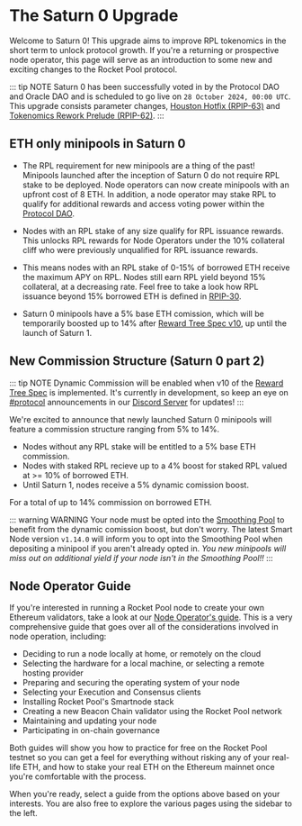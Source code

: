 
# The Saturn 0 Upgrade

Welcome to Saturn 0! This upgrade aims to improve RPL tokenomics in the short term to unlock protocol growth. If you're a returning or prospective node operator, this page will 
serve as an introduction to some new and exciting changes to the Rocket Pool protocol.

::: tip NOTE
Saturn 0 has been successfully voted in by the Protocol DAO and Oracle DAO and is scheduled to go live on `28 October 2024, 00:00 UTC`.
This upgrade consists parameter changes, [Houston Hotfix (RPIP-63)](https://snapshot.org/#/rocketpool-dao.eth/proposal/0x1d75c5247cf457d26fbf7f26622c21de912565256fc3273b92a40aa14dd1af3d)
and [Tokenomics Rework Prelude (RPIP-62)](https://snapshot.org/#/rocketpool-dao.eth/proposal/0x7f6c978251e0ae752c619cc459331e5b3cc081aed13b133159b43fb6194b3304).
:::


## ETH only minipools in Saturn 0 

- The RPL requirement for new minipools are a thing of the past! Minipools launched after the inception of Saturn 0 do not require RPL stake to be deployed. 
Node operators can now create minipools with an upfront cost of 8 ETH. In addition, a node operator may stake RPL to qualify for additional rewards 
and access voting power within the [Protocol DAO](guides/houston/pdao#the-protocol-dao-pdao). 

- Nodes with an RPL stake of any size qualify for RPL issuance rewards. This unlocks RPL rewards for Node Operators under the 10% collateral cliff 
who were previously unqualified for RPL issuance rewards. 

- This means nodes with an RPL stake of 0-15% of borrowed ETH receive the maximum APY on RPL. Nodes still earn RPL yield beyond 15% collateral, at a decreasing rate.
Feel free to take a look how RPL issuance beyond 15% borrowed ETH is defined in [RPIP-30](https://rpips.rocketpool.net/RPIPs/RPIP-30#specification).

- Saturn 0 minipools have a 5% base ETH comission, which will be temporarily boosted up to 14% after [Reward Tree Spec v10](https://rpips.rocketpool.net/assets/rpip-62/rewards-calculation-spec), up until the launch of Saturn 1.

## New Commission Structure (Saturn 0 part 2)
::: tip NOTE
Dynamic Commission will be enabled when v10 of the [Reward Tree Spec](https://rpips.rocketpool.net/assets/rpip-62/rewards-calculation-spec) is implemented. It's currently in development, so keep an eye on [#protocol](https://discord.com/channels/405159462932971535/405163979141545995) 
announcements in our [Discord Server](https://discord.com/invite/rocketpool) for updates!
:::

We're excited to announce that newly launched Saturn 0 minipools will feature a commission structure ranging from 5% to 14%.

- Nodes without any RPL stake will be entitled to a 5% base ETH commission.
- Nodes with staked RPL recieve up to a 4% boost for staked RPL valued at >= 10% of borrowed ETH.
- Until Saturn 1, nodes receive a 5% dynamic comission boost.

For a total of up to 14% commission on borrowed ETH. 

::: warning WARNING
Your node must be opted into the [Smoothing Pool](/guides/node/fee-distrib-sp#the-smoothing-pool) to benefit from the dynamic comission boost, but don't worry. The latest Smart Node version `v1.14.0` will inform you 
to opt into the Smoothing Pool when depositing a minipool if you aren't already opted in. *You new minipools will miss out on additional yield if your node 
isn't in the Smoothing Pool!!* 
:::

## Node Operator Guide
If you're interested in running a Rocket Pool node to create your own Ethereum validators, take a look at our [Node Operator's guide](/guides/node/responsibilities).
This is a very comprehensive guide that goes over all of the considerations involved in node operation, including:

- Deciding to run a node locally at home, or remotely on the cloud
- Selecting the hardware for a local machine, or selecting a remote hosting provider
- Preparing and securing the operating system of your node
- Selecting your Execution and Consensus clients
- Installing Rocket Pool's Smartnode stack
- Creating a new Beacon Chain validator using the Rocket Pool network
- Maintaining and updating your node
- Participating in on-chain governance

Both guides will show you how to practice for free on the Rocket Pool testnet so you can get a feel for everything without risking any of your real-life ETH, and how to stake your real ETH on the Ethereum mainnet once you're comfortable with the process.

When you're ready, select a guide from the options above based on your interests.
You are also free to explore the various pages using the sidebar to the left.




